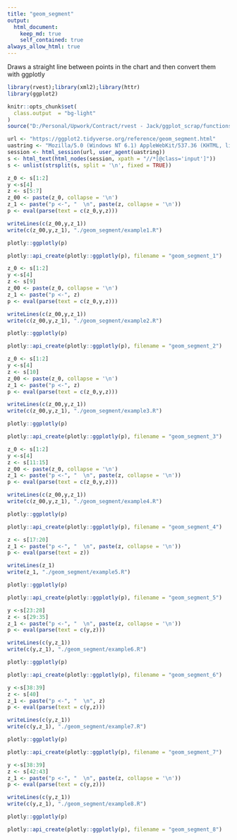 ```yaml
---
title: "geom_segment"
output: 
  html_document:
    keep_md: true
    self_contained: true
always_allow_html: true
---
```


Draws a straight line between points in the chart and then convert them with ggplotly

```r
library(rvest);library(xml2);library(httr)
library(ggplot2)

knitr::opts_chunk$set(
  class.output  = "bg-light"
)
source("D:/Personal/Upwork/Contract/rvest - Jack/ggplot_scrap/functions.R")
```

```r
url <- "https://ggplot2.tidyverse.org/reference/geom_segment.html"
uastring <- "Mozilla/5.0 (Windows NT 6.1) AppleWebKit/537.36 (KHTML, like Gecko) Chrome/88.0.4324.190 Safari/537.36"
session <- html_session(url, user_agent(uastring))
s <- html_text(html_nodes(session, xpath = "//*[@class='input']"))
s <- unlist(strsplit(s, split = '\n', fixed = TRUE))
```

```r
z_0 <- s[1:2]
y <-s[4]
z <- s[5:7]
z_00 <- paste(z_0, collapse = '\n')
z_1 <- paste("p <-", "  \n", paste(z, collapse = '\n'))
p <- eval(parse(text = c(z_0,y,z)))
```

```r
writeLines(c(z_00,y,z_1))
write(c(z_00,y,z_1), "./geom_segment/example1.R")
```

```r
plotly::ggplotly(p)
```

```r
plotly::api_create(plotly::ggplotly(p), filename = "geom_segment_1")
```

```r
z_0 <- s[1:2]
y <-s[4]
z <- s[9]
z_00 <- paste(z_0, collapse = '\n')
z_1 <- paste("p <-", z)
p <- eval(parse(text = c(z_0,y,z)))
```

```r
writeLines(c(z_00,y,z_1))
write(c(z_00,y,z_1), "./geom_segment/example2.R")
```

```r
plotly::ggplotly(p)
```

```r
plotly::api_create(plotly::ggplotly(p), filename = "geom_segment_2")
```

```r
z_0 <- s[1:2]
y <-s[4]
z <- s[10]
z_00 <- paste(z_0, collapse = '\n')
z_1 <- paste("p <-", z)
p <- eval(parse(text = c(z_0,y,z)))
```

```r
writeLines(c(z_00,y,z_1))
write(c(z_00,y,z_1), "./geom_segment/example3.R")
```

```r
plotly::ggplotly(p)
```

```r
plotly::api_create(plotly::ggplotly(p), filename = "geom_segment_3")
```

```r
z_0 <- s[1:2]
y <-s[4]
z <- s[11:15]
z_00 <- paste(z_0, collapse = '\n')
z_1 <- paste("p <-", "  \n", paste(z, collapse = '\n'))
p <- eval(parse(text = c(z_0,y,z)))
```

```r
writeLines(c(z_00,y,z_1))
write(c(z_00,y,z_1), "./geom_segment/example4.R")
```

```r
plotly::ggplotly(p)
```

```r
plotly::api_create(plotly::ggplotly(p), filename = "geom_segment_4")
```

```r
z <- s[17:20]
z_1 <- paste("p <-", "  \n", paste(z, collapse = '\n'))
p <- eval(parse(text = z))
```

```r
writeLines(z_1)
write(z_1, "./geom_segment/example5.R")
```

```r
plotly::ggplotly(p)
```

```r
plotly::api_create(plotly::ggplotly(p), filename = "geom_segment_5")
```

```r
y <-s[23:28]
z <- s[29:35]
z_1 <- paste("p <-", "  \n", paste(z, collapse = '\n'))
p <- eval(parse(text = c(y,z)))
```

```r
writeLines(c(y,z_1))
write(c(y,z_1), "./geom_segment/example6.R")
```

```r
plotly::ggplotly(p)
```

```r
plotly::api_create(plotly::ggplotly(p), filename = "geom_segment_6")
```

```r
y <-s[38:39]
z <- s[40]
z_1 <- paste("p <-", "  \n", z)
p <- eval(parse(text = c(y,z)))
```

```r
writeLines(c(y,z_1))
write(c(y,z_1), "./geom_segment/example7.R")
```

```r
plotly::ggplotly(p)
```

```r
plotly::api_create(plotly::ggplotly(p), filename = "geom_segment_7")
```

```r
y <-s[38:39]
z <- s[42:43]
z_1 <- paste("p <-", "  \n", paste(z, collapse = '\n'))
p <- eval(parse(text = c(y,z)))
```

```r
writeLines(c(y,z_1))
write(c(y,z_1), "./geom_segment/example8.R")
```

```r
plotly::ggplotly(p)
```

```r
plotly::api_create(plotly::ggplotly(p), filename = "geom_segment_8")
```